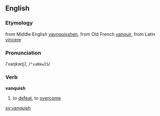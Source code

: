 ==English==
===Etymology===
from Middle English [[vaynquisshen]], from Old French [[vanquir]], from Latin [[vincere]]
===Pronunciation===
/ˈvaŋkwɪʃ/, /<tt>"vaNkwIS</tt>/
===Verb===
'''vanquish'''

#to [[defeat]], to [[overcome]]

[[sv:vanquish]]